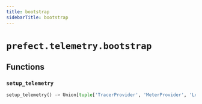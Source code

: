 ```yaml
---
title: bootstrap
sidebarTitle: bootstrap
---
```


# `prefect.telemetry.bootstrap`

## Functions

### `setup_telemetry` <sup><a href="https://github.com/prefecthq/prefect/blob/main/src/prefect/telemetry/bootstrap.py#L20" target="_blank"><Icon icon="github" size="14" /></a></sup>

```python
setup_telemetry() -> Union[tuple['TracerProvider', 'MeterProvider', 'LoggerProvider'], tuple[None, None, None]]
```
